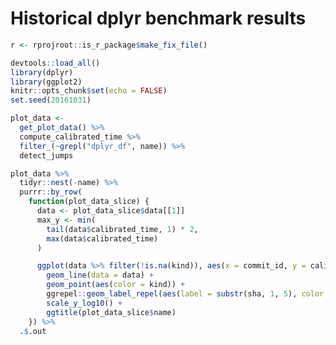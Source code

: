 # Historical dplyr benchmark results

```r
r <- rprojroot::is_r_package$make_fix_file()

devtools::load_all()
library(dplyr)
library(ggplot2)
knitr::opts_chunk$set(echo = FALSE)
set.seed(20161031)
```


```r
plot_data <- 
  get_plot_data() %>%
  compute_calibrated_time %>%
  filter_(~grepl("dplyr_df", name)) %>%
  detect_jumps
```

```r
plot_data %>%
  tidyr::nest(-name) %>%
  purrr::by_row(
    function(plot_data_slice) {
      data <- plot_data_slice$data[[1]]
      max_y <- min(
        tail(data$calibrated_time, 1) * 2,
        max(data$calibrated_time)
      )

      ggplot(data %>% filter(!is.na(kind)), aes(x = commit_id, y = calibrated_time)) +
        geom_line(data = data) +
        geom_point(aes(color = kind)) +
        ggrepel::geom_label_repel(aes(label = substr(sha, 1, 5), color = kind), alpha = 0.8) +
        scale_y_log10() +
        ggtitle(plot_data_slice$name)
    }) %>%
  .$.out
```
